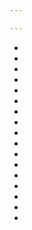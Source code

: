```yaml
---

---
```


- <Xref title="Allow Non Admin Access to Settings" value="allow-non-admin-access-to-settings" />
- <Xref title="Default To Dark Mode" value="default-to-dark-mode" />
- <Xref title="Default to Tile View for Local Source" value="default-to-tile-view-for-local-source" />
- <Xref title="Default to Tile View for Remote Source" value="default-to-tile-view-for-remote-source" />
- <Xref title="Exclude Installed Packages" value="exclude-installed-packages" />
- <Xref title="Hide All Remote Chocolatey Sources" value="hide-all-remote-chocolatey-sources" />
- <Xref title="Hide Package Download Count" value="hide-package-download-count" />
- <Xref title="Hide This PC Source" value="hide-this-pc-source" />
- <Xref title="Prevent All Package Icon Downloads" value="prevent-all-package-icon-downloads" />
- <Xref title="Prevent Automated Outdated Packages Check" value="prevent-automated-outdated-packages-check" />
- <Xref title="Prevent Preload" value="prevent-preload" />
- <Xref title="Prevent Usage Of Update All Button" value="prevent-usage-of-update-all-button" />
- <Xref title="Show Additional Package Information" value="show-additional-package-information" />
- <Xref title="Show Aggregated Source View" value="show-aggregated-source-view" />
- <Xref title="Show Console Output" value="show-console-output" />
- <Xref title="Use Delayed Search" value="use-delayed-search" />
- <Xref title="Use Keyboard Bindings" value="use-keyboard-bindings" />

